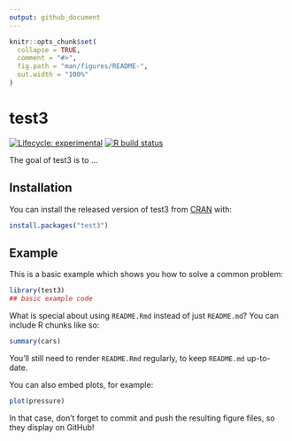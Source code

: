 ```yaml
---
output: github_document
---
```


<!-- README.md is generated from README.Rmd. Please edit that file -->

```r
knitr::opts_chunk$set(
  collapse = TRUE,
  comment = "#>",
  fig.path = "man/figures/README-",
  out.width = "100%"
)
```

# test3

<!-- badges: start -->
[![Lifecycle: experimental](https://img.shields.io/badge/lifecycle-experimental-orange.svg)](https://www.tidyverse.org/lifecycle/#experimental)
[![R build status](https://github.com/ramnathv/test3/workflows/R-CMD-check/badge.svg)](https://github.com/ramnathv/test3/actions)
<!-- badges: end -->

The goal of test3 is to ...

## Installation

You can install the released version of test3 from [CRAN](https://CRAN.R-project.org) with:

``` r
install.packages("test3")
```

## Example

This is a basic example which shows you how to solve a common problem:

```r
library(test3)
## basic example code
```

What is special about using `README.Rmd` instead of just `README.md`? You can include R chunks like so:

```r
summary(cars)
```

You'll still need to render `README.Rmd` regularly, to keep `README.md` up-to-date.

You can also embed plots, for example:

```r
plot(pressure)
```

In that case, don't forget to commit and push the resulting figure files, so they display on GitHub!
